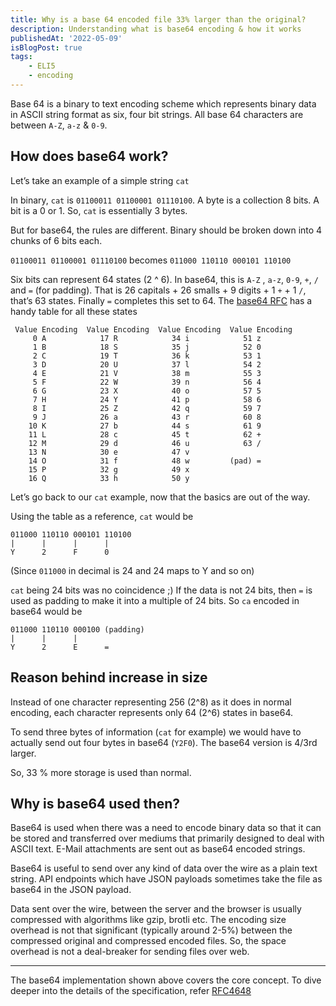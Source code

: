 ```yaml
---
title: Why is a base 64 encoded file 33% larger than the original?
description: Understanding what is base64 encoding & how it works
publishedAt: '2022-05-09'
isBlogPost: true
tags:
    - ELI5
    - encoding
---
```


Base 64 is a binary to text encoding scheme which represents binary data in ASCII string format as six, four bit strings. All base 64 characters are between `A-Z`,  `a-z` & `0-9`.

## How does base64 work?

Let’s take an example of a simple string `cat`

In binary, `cat` is `01100011 01100001 01110100`. A byte is a collection 8 bits. A bit is a 0 or 1. So, `cat` is essentially 3 bytes.

But for base64, the rules are different. Binary should be broken down into 4 chunks of 6 bits each.

 `01100011 01100001 01110100`  becomes `011000 110110 000101 110100`

Six bits can represent 64 states (2 ^ 6). In base64, this is `A-Z` , `a-z`, `0-9`, `+`, `/` and `=` (for padding). That is 26 capitals + 26 smalls + 9 digits + 1 `+` + 1 `/`, that’s 63 states. Finally `=` completes this set to 64. The [base64 RFC](https://datatracker.ietf.org/doc/html/rfc4648#section-4) has a handy table for all these states

```
 Value Encoding  Value Encoding  Value Encoding  Value Encoding
     0 A            17 R            34 i            51 z
     1 B            18 S            35 j            52 0
     2 C            19 T            36 k            53 1
     3 D            20 U            37 l            54 2
     4 E            21 V            38 m            55 3
     5 F            22 W            39 n            56 4
     6 G            23 X            40 o            57 5
     7 H            24 Y            41 p            58 6
     8 I            25 Z            42 q            59 7
     9 J            26 a            43 r            60 8
    10 K            27 b            44 s            61 9
    11 L            28 c            45 t            62 +
    12 M            29 d            46 u            63 /
    13 N            30 e            47 v
    14 O            31 f            48 w         (pad) =
    15 P            32 g            49 x
    16 Q            33 h            50 y
```

Let’s go back to our `cat` example, now that the basics are out of the way.

Using the table as a reference, `cat` would be
```
011000 110110 000101 110100
|      |      |      |
Y      2      F      0
```
(Since `011000` in decimal is 24 and 24 maps to Y and so on)

`cat` being 24 bits was no coincidence ;) If the data is not 24 bits, then `=` is used as padding to make it into a multiple of 24 bits. So `ca` encoded in base64 would be

```
011000 110110 000100 (padding)
|      |      |
Y      2      E      =
```

## Reason behind increase in size
Instead of one character representing 256 (2^8) as it does in normal encoding, each character represents only 64 (2^6) states in base64.

To send three bytes of information (`cat` for example) we would have to actually send out four bytes in base64 (`Y2F0`). The base64 version is 4/3rd larger.

So, 33 % more storage is used than normal.

## Why is base64 used then?
Base64 is used when there was a need to encode binary data so that it can be stored and transferred over mediums that primarily designed to deal with ASCII text. E-Mail attachments are sent out as base64 encoded strings.

Base64 is useful to send over any kind of data over the wire as a plain text string. API endpoints which have JSON payloads sometimes take the file as base64 in the JSON payload.

Data sent over the wire, between the server and the browser is usually compressed with algorithms like gzip, brotli etc. The encoding size overhead is not that significant (typically around 2-5%) between the compressed original and compressed encoded files. So, the space overhead is not a deal-breaker for sending files over web.

---

The base64 implementation shown above covers the core concept. To dive deeper into the details of the specification, refer [RFC4648](https://datatracker.ietf.org/doc/html/rfc4648#section-4)